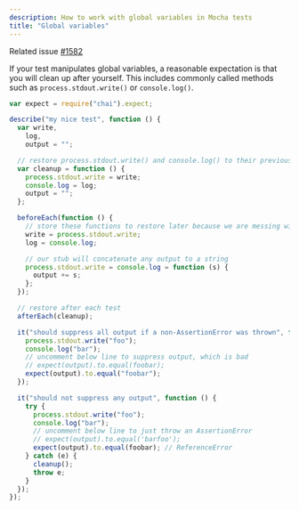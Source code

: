 ```yaml
---
description: How to work with global variables in Mocha tests
title: "Global variables"
---
```


Related issue [#1582](https://github.com/mochajs/mocha/issues/1582)

If your test manipulates global variables, a reasonable expectation is that you will clean up after yourself. This includes commonly called methods such as `process.stdout.write()` or `console.log()`.

```js
var expect = require("chai").expect;

describe("my nice test", function () {
  var write,
    log,
    output = "";

  // restore process.stdout.write() and console.log() to their previous glory
  var cleanup = function () {
    process.stdout.write = write;
    console.log = log;
    output = "";
  };

  beforeEach(function () {
    // store these functions to restore later because we are messing with them
    write = process.stdout.write;
    log = console.log;

    // our stub will concatenate any output to a string
    process.stdout.write = console.log = function (s) {
      output += s;
    };
  });

  // restore after each test
  afterEach(cleanup);

  it("should suppress all output if a non-AssertionError was thrown", function () {
    process.stdout.write("foo");
    console.log("bar");
    // uncomment below line to suppress output, which is bad
    // expect(output).to.equal(foobar);
    expect(output).to.equal("foobar");
  });

  it("should not suppress any output", function () {
    try {
      process.stdout.write("foo");
      console.log("bar");
      // uncomment below line to just throw an AssertionError
      // expect(output).to.equal('barfoo');
      expect(output).to.equal(foobar); // ReferenceError
    } catch (e) {
      cleanup();
      throw e;
    }
  });
});
```
